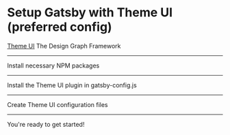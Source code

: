 # Setup Gatsby with Theme UI (preferred config)

[Theme UI](https://theme-ui.com/) The Design Graph Framework

---

Install necessary NPM packages

<NPMPackage name="theme-ui" />
<NPMPackage name="gatsby-plugin-theme-ui" />

---

Install the Theme UI plugin in gatsby-config.js

<GatsbyPlugin name="gatsby-plugin-theme-ui" />

---

Create Theme UI configuration files

<File
  path="src/gatsby-plugin-theme-ui/index.js"
  content="https://git.io/JftI5"
/>

<File
  path="src/gatsby-plugin-theme-ui/scales.js"
  content="https://git.io/JftIF"
/>

<File
  path="src/gatsby-plugin-theme-ui/variants.js"
  content="https://git.io/JftIA"
/>

<File
  path="src/gatsby-plugin-theme-ui/styles.js"
  content="https://git.io/JftIN"
/>

<File
  path="src/pages/theme-ui-example.js"
  content="https://git.io/JftIQ"
/>

---

You're ready to get started!
